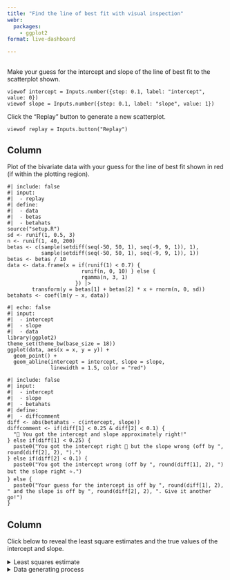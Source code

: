 ```yaml
---
title: "Find the line of best fit with visual inspection"
webr:
  packages:
    - ggplot2
format: live-dashboard

---
```



## {.sidebar}

Make your guess for the intercept and slope of the line of best fit to the scatterplot shown. 

```ojs
viewof intercept = Inputs.number({step: 0.1, label: "intercept", value: 0})
viewof slope = Inputs.number({step: 0.1, label: "slope", value: 1})
```

Click the "Replay" button to generate a new scatterplot.

```ojs
viewof replay = Inputs.button("Replay")
```




## Column 



::: {.card  title="Scatterplot"}

Plot of the bivariate data with your guess for the line of best fit shown in red (if within the plotting region).

```webr
#| include: false
#| input:
#|  - replay
#| define:
#|  - data
#|  - betas
#|  - betahats
source("setup.R")
sd <- runif(1, 0.5, 3)
n <- runif(1, 40, 200)
betas <- c(sample(setdiff(seq(-50, 50, 1), seq(-9, 9, 1)), 1), 
           sample(setdiff(seq(-50, 50, 1), seq(-9, 9, 1)), 1))
betas <- betas / 10
data <- data.frame(x = if(runif(1) < 0.7) {
                        runif(n, 0, 10) } else {
                        rgamma(n, 3, 1)  
                      }) |> 
        transform(y = betas[1] + betas[2] * x + rnorm(n, 0, sd))
betahats <- coef(lm(y ~ x, data))
```
```webr
#| echo: false
#| input:
#|  - intercept
#|  - slope
#|  - data
library(ggplot2)
theme_set(theme_bw(base_size = 18))
ggplot(data, aes(x = x, y = y)) + 
  geom_point() + 
  geom_abline(intercept = intercept, slope = slope,
              linewidth = 1.5, color = "red")
```

```webr
#| include: false
#| input:
#|  - intercept
#|  - slope
#|  - betahats
#| define: 
#|  - diffcomment
diff <- abs(betahats - c(intercept, slope))
diffcomment <- if(diff[1] < 0.25 & diff[2] < 0.1) {
  "🎉 You got the intercept and slope approximately right!"
} else if(diff[1] < 0.25) {
  paste0("You got the intercept right 🤩 but the slope wrong (off by ",  round(diff[2], 2), ").")
} else if(diff[2] < 0.1) {
  paste0("You got the intercept wrong (off by ", round(diff[1], 2), ") but the slope right ⭐.")
} else {
  paste0("Your guess for the intercept is off by ", round(diff[1], 2), " and the slope is off by ", round(diff[2], 2), ". Give it another go!")
}
```



:::

## Column 

::: {.card  title="Reveal"}

Click below to reveal the least square estimates and the true values of the intercept and slope.

<details><summary>Least squares estimate</summary>

From the least squares estimate, 

- the intercept is ${betahats[0].toFixed(2)}.
- the slope is ${betahats[1].toFixed(2)}.


${diffcomment}

</details>

<details><summary>Data generating process</summary>

The data generating process uses a linear model such that:

- the intercept is ${betas[0]}.
- the slope is ${betas[1]}.

</details>


:::